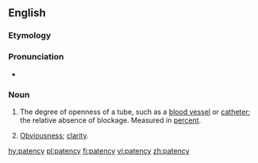 ==English==

===Etymology===

{{suffix|patent|cy|lang=en}}

===Pronunciation===
*{{IPA|ˈpeɪtənsi|lang=en}}

===Noun===
{{en-noun|patencies}}

# {{context|medicine|lang=en}} The degree of openness of a tube, such as a [[blood vessel]] or [[catheter]]; the relative absence of blockage.  Measured in [[percent]].
# {{context|uncountable|lang=en}} [[obviousness|Obviousness]]; [[clarity]].

[[hy:patency]]
[[pl:patency]]
[[fi:patency]]
[[vi:patency]]
[[zh:patency]]